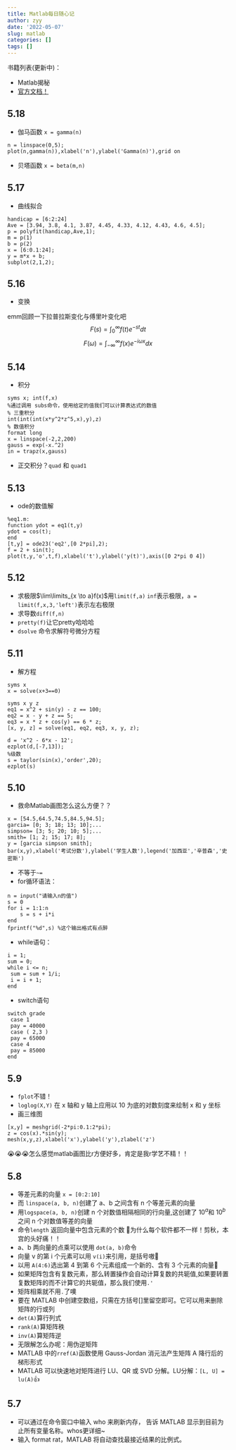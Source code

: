 ```yaml
---
title: Matlab每日随心记
author: zyy
date: '2022-05-07'
slug: matlab
categories: []
tags: []
---
```


书籍列表(更新中)：

- Matlab揭秘
- [官方文档！](https://ww2.mathworks.cn/help/matlab/getting-started-with-matlab.html)

## 5.18
- 伽马函数 `x = gamma(n)`
```
n = linspace(0,5);
plot(n,gamma(n)),xlabel('n'),ylabel('Gamma(n)'),grid on 
```

- 贝塔函数 `x = beta(m,n)`

## 5.17
- 曲线拟合
```
handicap = [6:2:24]
Ave = [3.94, 3.8, 4.1, 3.87, 4.45, 4.33, 4.12, 4.43, 4.6, 4.5]; 
p = polyfit(handicap,Ave,1); 
m = p(1)
b = p(2) 
x = [6:0.1:24];
y = m*x + b; 
subplot(2,1,2); 

```

## 5.16
- 变换

emm回顾一下拉普拉斯变化与傅里叶变化吧
$$
F(s) = \int_{0}^{\infty}f(t)e^{-st}dt
$$
$$
F(\omega) = \int_{-\infty}^{\infty}f(x)e^{-i\omega x}dx
$$

## 5.14
- 积分
```
syms x; int(f,x)
%通过调用 subs命令，使用给定的值我们可以计算表达式的数值
% 三重积分
int(int(int(x*y^2*z^5,x),y),z)
% 数值积分
format long
x = linspace(-2,2,200)
gauss = exp(-x.^2)
in = trapz(x,gauss)
```
- 正交积分？`quad` 和 `quad1`


## 5.13
- ode的数值解
```
%eq1.m:
function ydot = eq1(t,y) 
ydot = cos(t); 
end
[t,y] = ode23('eq2',[0 2*pi],2);
f = 2 + sin(t);
plot(t,y,'o',t,f),xlabel('t'),ylabel('y(t)'),axis([0 2*pi 0 4]) 
```

## 5.12 
- 求极限$\lim\limits_{x \to a}f(x)$用` limit(f,a)` `inf`表示极限，`a = limit(f,x,3,'left')`表示左右极限
- 求导数`diff(f,n)`
- `pretty(f)`让它pretty哈哈哈
- `dsolve` 命令求解符号微分方程


## 5.11
- 解方程
```
syms x
x = solve(x+3==0)

syms x y z
eq1 = x^2 + sin(y) - z == 100;
eq2 = x - y + z == 5;
eq3 = x * z + cos(y) == 6 * z;
[x, y, z] = solve(eq1, eq2, eq3, x, y, z);

d = 'x^2 - 6*x - 12';
ezplot(d,[-7,13]);
%级数
s = taylor(sin(x),'order',20);
ezplot(s)
```

## 5.10
- 救命Matlab画图怎么这么方便？？
```
x = [54.5,64.5,74.5,84.5,94.5];
garcia= [0; 3; 18; 13; 10];... 
simpson= [3; 5; 20; 10; 5];... 
smith= [1; 2; 15; 17; 8]; 
y = [garcia simpson smith]; 
bar(x,y),xlabel('考试分数'),ylabel('学生人数'),legend('加西亚','辛普森','史密斯')
```
- 不等于`~=`
- for循环语法：
```
n = input("请输入n的值")
s = 0
for i = 1:1:n
    s = s + i*i
end
fprintf("%d",s) %这个输出格式有点醉
```
- while语句：
```
i = 1; 
sum = 0; 
while i <= n; 
 sum = sum + 1/i; 
 i = i + 1; 
end
```
- switch语句
```
switch grade 
 case 1 
 pay = 40000 
 case ( 2,3 ) 
 pay = 65000 
 case 4 
 pay = 85000 
end
```

## 5.9
- `fplot`不错！
- `loglog(X,Y)` 在 x 轴和 y 轴上应用以 10 为底的对数刻度来绘制 x 和 y 坐标
- 画三维图
```
[x,y] = meshgrid(-2*pi:0.1:2*pi); 
z = cos(x).*sin(y); 
mesh(x,y,z),xlabel('x'),ylabel('y'),zlabel('z')
```
😭😭😭怎么感觉matlab画图比r方便好多，肯定是我r学艺不精！！

## 5.8
- 等差元素的向量 `x = [0:2:10]`
- 而 `linspace(a, b, n)`创建了 a、b 之间含有 n 个等差元素的向量
- 用`logspace(a, b, n)`创建 n 个对数值相隔相同的行向量,这创建了 $10^a$和 $10^b$ 之间 n 个对数值等差的向量
- 命令`length` 返回向量中包含元素的个数 👊为什么每个软件都不一样！剪秋，本宫的头好痛！！
- a、b 两向量的点乘可以使用 `dot(a, b)`命令
- 向量 v 的第 i 个元素可以用 `v(i)`来引用，是括号嗷👊
- 以用 `A(4:6)`选出第 4 到第 6 个元素组成一个新的、含有 3 个元素的向量👊
- 如果矩阵包含有复数元素，那么转置操作会自动计算复数的共轭值,如果要转置复数矩阵的而不计算它的共轭值，那么我们使用`.'`
- 矩阵相乘就不用`.`了噢
- 要在 MATLAB 中创建空数组，只需在方括号[]里留空即可。它可以用来删除矩阵的行或列
- `det(A)`算行列式
- `rank(A)`算矩阵秩
- `inv(A)`算矩阵逆
- 无限解怎么办呢：用伪逆矩阵
- MATLAB 中的`rref(A)`函数使用 Gauss-Jordan 消元法产生矩阵 A 降行后的梯形形式
- MATLAB 可以快速地对矩阵进行 LU、QR 或 SVD 分解。LU分解：`[L, U] = lu(A)`👍

## 5.7
- 可以通过在命令窗口中输入 who 来刷新内存，
告诉 MATLAB 显示到目前为止所有变量名称。whos更详细~
- 输入 format rat，MATLAB 将自动查找最接近结果的比例式。




